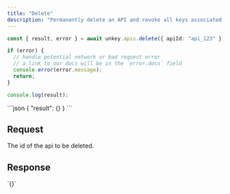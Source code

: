 ```yaml
---
title: "Delete"
description: "Permanently delete an API and revoke all keys associated with it."
---
```


<RequestExample>

```ts
const { result, error } = await unkey.apis.delete({ apiId: "api_123" });

if (error) {
  // handle potential network or bad request error
  // a link to our docs will be in the `error.docs` field
  console.error(error.message);
  return;
}

console.log(result);
```

</RequestExample>
<ResponseExample>
```json
{
  "result": {}
}
```
</ResponseExample>


## Request

<ParamField body="apiId" type="string" required>
  The id of the api to be deleted.
</ParamField>

## Response

<ResponseField name="result">
  `{}`
</ResponseField>
